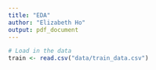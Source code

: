 ```yaml
---
title: "EDA"
author: "Elizabeth Ho"
output: pdf_document
---
```


```r
# Load in the data
train <- read.csv("data/train_data.csv")
```

